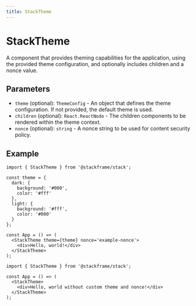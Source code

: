 ```yaml
---
title: StackTheme
---
```


# StackTheme

A component that provides theming capabilities for the application, using the provided theme configuration, and optionally includes children and a nonce value.

## Parameters

- `theme` (optional): `ThemeConfig` - An object that defines the theme configuration. If not provided, the default theme is used.
- `children` (optional): `React.ReactNode` - The children components to be rendered within the theme context.
- `nonce` (optional): `string` - A nonce string to be used for content security policy.

## Example

```tsx
import { StackTheme } from '@stackframe/stack';

const theme = {
  dark: {
    background: '#000',
    color: '#fff'
  },
  light: {
    background: '#fff',
    color: '#000'
  }
};

const App = () => (
  <StackTheme theme={theme} nonce='example-nonce'>
    <div>Hello, world!</div>
  </StackTheme>
);
```

```tsx
import { StackTheme } from '@stackframe/stack';

const App = () => (
  <StackTheme>
    <div>Hello, world without custom theme and nonce!</div>
  </StackTheme>
);
```
